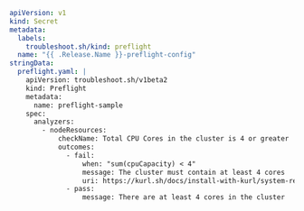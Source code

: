 ```yaml
apiVersion: v1
kind: Secret
metadata:
  labels:
    troubleshoot.sh/kind: preflight
  name: "{{ .Release.Name }}-preflight-config"
stringData:
  preflight.yaml: |
    apiVersion: troubleshoot.sh/v1beta2
    kind: Preflight
    metadata:
      name: preflight-sample
    spec:
      analyzers:
        - nodeResources:
            checkName: Total CPU Cores in the cluster is 4 or greater
            outcomes:
              - fail:
                  when: "sum(cpuCapacity) < 4"
                  message: The cluster must contain at least 4 cores
                  uri: https://kurl.sh/docs/install-with-kurl/system-requirements
              - pass:
                  message: There are at least 4 cores in the cluster 
```      